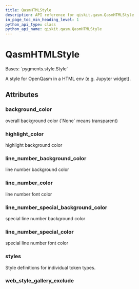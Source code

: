 ```yaml
---
title: QasmHTMLStyle
description: API reference for qiskit.qasm.QasmHTMLStyle
in_page_toc_min_heading_level: 1
python_api_type: class
python_api_name: qiskit.qasm.QasmHTMLStyle
---
```


# QasmHTMLStyle

<Class id="qiskit.qasm.QasmHTMLStyle" isDedicatedPage={true} github="https://github.com/qiskit/qiskit/tree/stable/0.22/qiskit/qasm/pygments/lexer.py" signature="QasmHTMLStyle">
  Bases: `pygments.style.Style`

  A style for OpenQasm in a HTML env (e.g. Jupyter widget).

  ## Attributes

  ### background\_color

  <Attribute id="qiskit.qasm.QasmHTMLStyle.background_color" name="background_color" attributeValue="= '#ffffff'">
    overall background color (`None` means transparent)
  </Attribute>

  ### highlight\_color

  <Attribute id="qiskit.qasm.QasmHTMLStyle.highlight_color" name="highlight_color" attributeValue="= '#ffffcc'">
    highlight background color
  </Attribute>

  ### line\_number\_background\_color

  <Attribute id="qiskit.qasm.QasmHTMLStyle.line_number_background_color" name="line_number_background_color" attributeValue="= 'transparent'">
    line number background color
  </Attribute>

  ### line\_number\_color

  <Attribute id="qiskit.qasm.QasmHTMLStyle.line_number_color" name="line_number_color" attributeValue="= 'inherit'">
    line number font color
  </Attribute>

  ### line\_number\_special\_background\_color

  <Attribute id="qiskit.qasm.QasmHTMLStyle.line_number_special_background_color" name="line_number_special_background_color" attributeValue="= '#ffffc0'">
    special line number background color
  </Attribute>

  ### line\_number\_special\_color

  <Attribute id="qiskit.qasm.QasmHTMLStyle.line_number_special_color" name="line_number_special_color" attributeValue="= '#000000'">
    special line number font color
  </Attribute>

  ### styles

  <Attribute id="qiskit.qasm.QasmHTMLStyle.styles" name="styles" attributeValue="= {Token: '', Token.Comment: '', Token.Comment.Hashbang: '', Token.Comment.Multiline: '', Token.Comment.Preproc: '', Token.Comment.PreprocFile: '', Token.Comment.Single: '', Token.Comment.Special: '', Token.Error: '', Token.Escape: '', Token.Generic: '', Token.Generic.Deleted: '', Token.Generic.Emph: '', Token.Generic.Error: '', Token.Generic.Heading: '', Token.Generic.Inserted: '', Token.Generic.Output: '', Token.Generic.Prompt: '', Token.Generic.Strong: '', Token.Generic.Subheading: '', Token.Generic.Traceback: '', Token.Keyword: '', Token.Keyword.Constant: '', Token.Keyword.Declaration: 'ansigreen', Token.Keyword.Namespace: '', Token.Keyword.Pseudo: '', Token.Keyword.Reserved: 'ansigreen', Token.Keyword.Type: 'ansimagenta', Token.Literal: '', Token.Literal.Date: '', Token.Literal.Number: 'ansicyan', Token.Literal.Number.Bin: '', Token.Literal.Number.Float: '', Token.Literal.Number.Hex: '', Token.Literal.Number.Integer: '', Token.Literal.Number.Integer.Long: '', Token.Literal.Number.Oct: '', Token.Literal.String: 'ansired', Token.Literal.String.Affix: '', Token.Literal.String.Backtick: '', Token.Literal.String.Char: '', Token.Literal.String.Delimiter: '', Token.Literal.String.Doc: '', Token.Literal.String.Double: '', Token.Literal.String.Escape: '', Token.Literal.String.Heredoc: '', Token.Literal.String.Interpol: '', Token.Literal.String.Other: '', Token.Literal.String.Regex: '', Token.Literal.String.Single: '', Token.Literal.String.Symbol: '', Token.Name: '', Token.Name.Attribute: '', Token.Name.Builtin: 'ansiblue', Token.Name.Builtin.Pseudo: '', Token.Name.Class: '', Token.Name.Constant: '', Token.Name.Decorator: '', Token.Name.Entity: '', Token.Name.Exception: '', Token.Name.Function: 'ansiyellow', Token.Name.Function.Magic: '', Token.Name.Label: '', Token.Name.Namespace: '', Token.Name.Other: '', Token.Name.Property: '', Token.Name.Tag: '', Token.Name.Variable: '', Token.Name.Variable.Class: '', Token.Name.Variable.Global: '', Token.Name.Variable.Instance: '', Token.Name.Variable.Magic: '', Token.Operator: '', Token.Operator.Word: '', Token.Other: '', Token.Punctuation: '', Token.Punctuation.Marker: '', Token.Text: '', Token.Text.Whitespace: ''}">
    Style definitions for individual token types.
  </Attribute>

  ### web\_style\_gallery\_exclude

  <Attribute id="qiskit.qasm.QasmHTMLStyle.web_style_gallery_exclude" name="web_style_gallery_exclude" attributeValue="= False" />
</Class>

